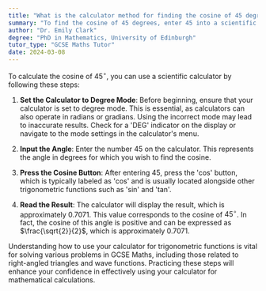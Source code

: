 ```yaml
---
title: "What is the calculator method for finding the cosine of 45 degrees?"
summary: "To find the cosine of 45 degrees, enter 45 into a scientific calculator and press the 'cos' button."
author: "Dr. Emily Clark"
degree: "PhD in Mathematics, University of Edinburgh"
tutor_type: "GCSE Maths Tutor"
date: 2024-03-08
---
```


To calculate the cosine of $45^\circ$, you can use a scientific calculator by following these steps:

1. **Set the Calculator to Degree Mode**: Before beginning, ensure that your calculator is set to degree mode. This is essential, as calculators can also operate in radians or gradians. Using the incorrect mode may lead to inaccurate results. Check for a 'DEG' indicator on the display or navigate to the mode settings in the calculator's menu.

2. **Input the Angle**: Enter the number $45$ on the calculator. This represents the angle in degrees for which you wish to find the cosine.

3. **Press the Cosine Button**: After entering $45$, press the 'cos' button, which is typically labeled as 'cos' and is usually located alongside other trigonometric functions such as 'sin' and 'tan'.

4. **Read the Result**: The calculator will display the result, which is approximately $0.7071$. This value corresponds to the cosine of $45^\circ$. In fact, the cosine of this angle is positive and can be expressed as $\frac{\sqrt{2}}{2}$, which is approximately $0.7071$.

Understanding how to use your calculator for trigonometric functions is vital for solving various problems in GCSE Maths, including those related to right-angled triangles and wave functions. Practicing these steps will enhance your confidence in effectively using your calculator for mathematical calculations.
    